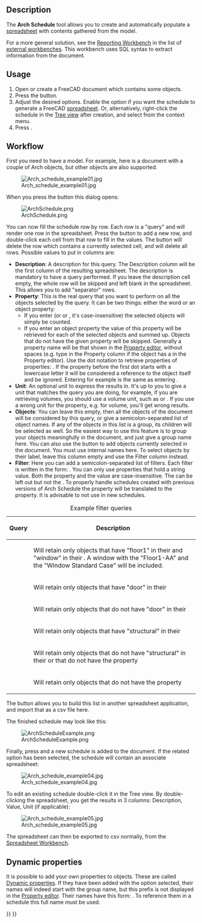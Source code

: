 <languages/>

{{Docnav
|[[BIM_Material|Materials]]
|[[BIM_Preflight|Preflight]]
|[[BIM_Workbench|BIM]]
|IconL=BIM_Material.svg
|IconR=BIM_Preflight.png
|IconC=Workbench_BIM.svg
}}

{{VeryImportantMessage|THIS COMMAND IS PART OF THE INTEGRATED [[BIM_Workbench|BIM WORKBENCH]] IN V1.0<br>
This page has been updated for that version.}}

{{GuiCommand
|Name=Arch Schedule
|MenuLocation=Manage → Schedule
|Workbenches=[[BIM_Workbench|BIM]]
|SeeAlso=
}}

==Description==

The '''Arch Schedule''' tool allows you to create and automatically populate a [[Spreadsheet_Workbench|spreadsheet]] with contents gathered from the model.

For a more general solution, see the [https://github.com/furti/FreeCAD-Reporting/tree/master Reporting Workbench] in the list of [[External_workbenches|external workbenches]]. This workbench uses SQL syntax to extract information from the document.

==Usage==

# Open or create a FreeCAD document which contains some objects.
# Press the {{Button|[[Image:Arch_Schedule.svg|16px]] [[Arch_Schedule|Schedule]]}} button.
# Adjust the desired options. Enable the {{MenuCommand|Associate spreadsheet}} option if you want the schedule to generate a FreeCAD [[Spreadsheet_Workbench|spreadsheet]]. Or, alternatively, right-click the schedule in the [[Tree_view|Tree view]] after creation, and select {{MenuCommand|Attach spreadsheet}} from the context menu.
# Press {{Button|OK}}.

==Workflow==

First you need to have a model. For example, here is a document with a couple of Arch objects, but other objects are also supported.

[[Image:Arch_schedule_example01.jpg]]

When you press the {{Button|[[Image:Arch_Schedule.svg|16px]] [[Arch_Schedule|Schedule]]}} button this dialog opens:

[[Image:ArchSchedule.png]]

You can now fill the schedule row by row. Each row is a "query" and will render one row in the spreadsheet. Press the {{Button|[[Image:List-add.svg|16px]] Add row}} button to add a new row, and double-click each cell from that row to fill in the values. The {{Button|[[Image:List-remove.svg|16px]] Del row}} button will delete the row which contains a currently selected cell, and {{Button|[[Image:Delete.svg|16px]] Clear}} will delete all rows. Possible values to put in columns are:

* '''Description''': A description for this query. The Description column will be the first column of the resulting spreadsheet. The description is mandatory to have a query performed. If you leave the description cell empty, the whole row will be skipped and left blank in the spreadsheet. This allows you to add "separator" rows.
* '''Property''': This is the real query that you want to perform on all the objects selected by the query. It can be two things: either the word {{incode|count}} or an object property:
** If you enter {{incode|count}} (or {{incode|Count}} or {{incode|COUNT}}, it's case-insensitive) the selected objects will simply be counted.
** If you enter an object property the value of this property will be retrieved for each of the selected objects and summed up. Objects that do not have the given property will be skipped. Generally a property name will be that shown in the [[Property_editor|Property editor]], without spaces (e.g. type {{incode|PerimeterLength}} in the Property column if the object has a {{incode|Perimeter Length}} in the Property editor). Use the dot notation to retrieve properties of properties: {{incode|PropertyOfObject.PropertyOfProperty1.PropertyOfProperty2}}. If the property before the first dot starts with a lowercase letter it will be considered a reference to the object itself and be ignored. Entering for example {{incode|object.Shape.Volume}} is the same as entering {{incode|Shape.Volume}}.
* '''Unit''': An optional unit to express the results in. It's up to you to give a unit that matches the query you are doing, for example, if you are retrieving volumes, you should use a volume unit, such as {{incode|m^3}} or {{incode|m³}}. If you use a wrong unit for the property, e.g. {{incode|cm}} for volume, you'll get wrong results.
* '''Objects''': You can leave this empty, then all the objects of the document will be considered by this query, or give a semicolon{{incode|;}}-separated list of object names. If any of the objects in this list is a group, its children will be selected as well. So the easiest way to use this feature is to group your objects meaningfully in the document, and just give a group name here. You can also use the {{Button|[[Image:Edit-select-all.svg|16px]] Add selection}} button to add objects currently selected in the document. You must use internal names here. To select objects by their label, leave this column empty and use the Filter column instead.
* '''Filter''': Here you can add a semicolon{{incode|;}}-separated list of filters. Each filter is written in the form: {{incode|property:value}}. You can only use properties that hold a string value. Both the property and the value are case-insensitive. The {{incode|value}} can be left out but not the {{incode|:}}. To properly handle schedules created with previous versions of Arch Schedule the {{incode|type}} property will be translated to the {{incode|ifctype}} property. It is advisable to not use {{incode|type}} in new schedules.

{| class="wikitable"
|+ Example filter queries
|-
! Query
! Description
|-
| {{incode|label:floor1;ifctype:window}}
| Will retain only objects that have "floor1" in their {{PropertyData|Label}} and "window" in their {{PropertyData|IFC Type}}. A window with the {{PropertyData|Label}} "Floor1-AA" and the {{PropertyData|IFC Type}} "Window Standard Case" will be included.
|-
| {{incode|label:door}}
| Will retain only objects that have "door" in their {{PropertyData|Label}}
|-
| {{incode|!label:door}}
| Will retain only objects that do not have "door" in their {{PropertyData|Label}}
|-
| {{incode|ifctype:structural}}
| Will retain only objects that have "structural" in their {{PropertyData|IFC Type}}
|-
| {{incode|!ifctype:structural}}
| Will retain only objects that do not have "structural" in their {{PropertyData|IFC Type}} or that do not have the {{PropertyData|IFC Type}} property
|-
| {{incode|!ifctype:}}
| Will retain only objects that do not have the {{PropertyData|IFC Type}} property
|}

The {{Button|[[Image:Document-open.svg|16px]] Import}} button allows you to build this list in another spreadsheet application, and import that as a csv file here.

The finished schedule may look like this:

[[Image:ArchScheduleExample.png]]

Finally, press {{Button|OK}} and a new schedule is added to the document. If the related option has been selected, the schedule will contain an associate spreadsheet:

[[Image:Arch_schedule_example04.jpg]]

To edit an existing schedule double-click it in the Tree view. By double-clicking the spreadsheet, you get the results in 3 columns: Description, Value, Unit (if applicable):

[[Image:Arch_schedule_example05.jpg]]

The spreadsheet can then be exported to csv normally, from the [[Spreadsheet_Workbench|Spreadsheet Workbench]].

==Dynamic properties==

It is possible to add your own properties to objects. These are called [[Property_editor#Actions|Dynamic properties]]. If they have been added with the {{MenuCommand|Prefix group name}} option selected, their names will indeed start with the group name, but this prefix is not displayed in the [[Property_editor|Property editor]]. Their names have this form: {{incode|NameOfGroup_NameOfProperty}}. To reference them in a schedule this full name must be used.


{{Docnav
|[[BIM_Material|Materials]]
|[[BIM_Preflight|Preflight]]
|[[BIM_Workbench|BIM]]
|IconL=BIM_Material.svg
|IconR=BIM_Preflight.png
|IconC=Workbench_BIM.svg
}}

{{BIM_Tools_navi{{#translation:}}}}
{{Userdocnavi{{#translation:}}}}
